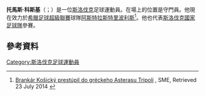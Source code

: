 '''托馬斯·科斯基'''（{{lang-sk|Tomáš Košický}}；{{bd|1986年|3月11日}}）是一位[[斯洛伐克|斯洛伐克]]足球運動員。在場上的位置是守門員。他現在效力於[[希臘足球超級聯賽|希臘足球超級聯賽]]球隊[[阿斯特拉斯特里波利斯|阿斯特拉斯特里波利斯]]<ref name=aster>[http://sport.sme.sk/c/7299200/brankar-kosicky-prestupil-do-greckeho-asterasu-tripoli.html Brankár Košický prestúpil do gréckeho Asterasu Tripoli] {{Wayback|url=http://sport.sme.sk/c/7299200/brankar-kosicky-prestupil-do-greckeho-asterasu-tripoli.html |date=20201129150446 }}, SME, Retrieved 23 July 2014 {{sk icon}}</ref>。他也代表[[斯洛伐克國家足球隊|斯洛伐克國家足球隊]]參賽。

==參考資料==
{{Reflist}}
{{DEFAULTSORT: Košický, Tomáš}}
[[Category:斯洛伐克足球運動員|Category:斯洛伐克足球運動員]]